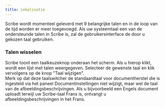 ```yaml
---
title: Lokalisatie
---
```



Scribe wordt momenteel geleverd met 9 belangrijke talen en in de loop van de tijd worden er meer toegevoegd. Als uw systeemtaal een van de ondersteunde talen in Scribe is, zal de gebruikersinterface de door u gekozen taal gebruiken.

### Talen wisselen

Scribe toont een taalkeuzeknop onderaan het scherm. Als u hierop klikt, wordt een lijst met talen weergegeven. Selecteer de gewenste taal en klik vervolgens op de knop "Taal wijzigen".  
Merk op dat deze taalswitcher de standaardtaal voor documentherstel die is ingesteld via het paneel Documentinstellingen niet wijzigt, maar wel de taal van de afbeeldingsbeschrijvingen. Als u bijvoorbeeld een Engels document uploadt terwijl uw Scribe-taal Frans is, ontvangt u afbeeldingsbeschrijvingen in het Frans.

